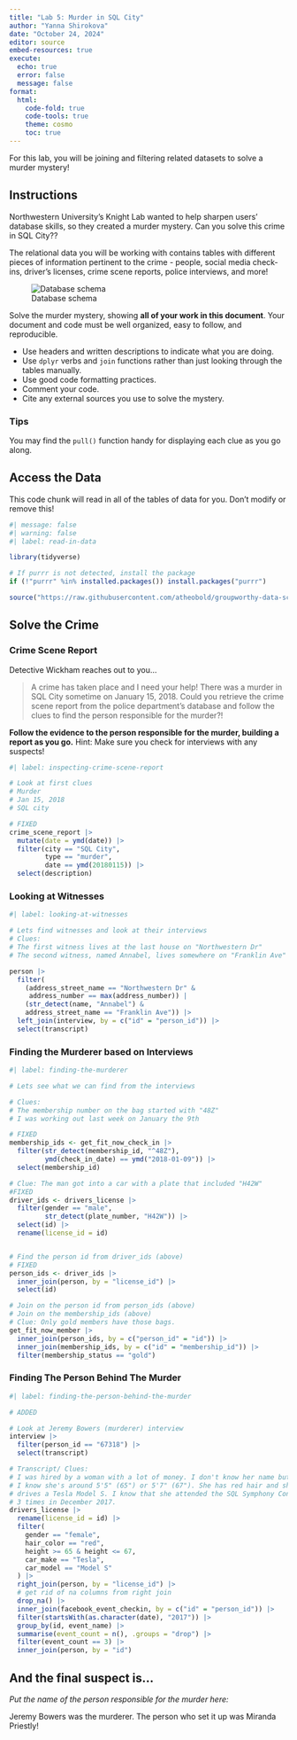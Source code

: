 ```yaml
---
title: "Lab 5: Murder in SQL City"
author: "Yanna Shirokova"
date: "October 24, 2024"
editor: source
embed-resources: true
execute:
  echo: true
  error: false
  message: false
format: 
  html:
    code-fold: true
    code-tools: true
    theme: cosmo
    toc: true
---
```


For this lab, you will be joining and filtering related datasets to solve a murder mystery!

## Instructions

Northwestern University's Knight Lab wanted to help sharpen users' database skills, so they created a murder mystery. Can you solve this crime in SQL City??

The relational data you will be working with contains tables with different pieces of information pertinent to the crime - people, social media check-ins, driver's licenses, crime scene reports, police interviews, and more!

![Database schema](https://mystery.knightlab.com/schema.png)

Solve the murder mystery, showing **all of your work in this document**. Your document and code must be well organized, easy to follow, and reproducible.

+ Use headers and written descriptions to indicate what you are doing.
+ Use `dplyr` verbs and `join` functions rather than just looking through the tables manually.
+ Use good code formatting practices.
+ Comment your code.
+ Cite any external sources you use to solve the mystery.

### Tips 

You may find the `pull()` function handy for displaying each clue as you go along.


## Access the Data

This code chunk will read in all of the tables of data for you. Don't modify or remove this!

```r
#| message: false
#| warning: false
#| label: read-in-data

library(tidyverse)

# If purrr is not detected, install the package
if (!"purrr" %in% installed.packages()) install.packages("purrr")

source("https://raw.githubusercontent.com/atheobold/groupworthy-data-science/main/labs/instructions/lab-5-setup.R")
```

## Solve the Crime

### Crime Scene Report

Detective Wickham reaches out to you...

> A crime has taken place and I need your help! There was a murder in SQL City sometime on January 15, 2018. Could you retrieve the crime scene report from the police department’s database and follow the clues to find the person responsible for the murder?!

**Follow the evidence to the person responsible for the murder, building a report as you go.**
Hint: Make sure you check for interviews with any suspects!

```r
#| label: inspecting-crime-scene-report

# Look at first clues
# Murder
# Jan 15, 2018
# SQL city

# FIXED
crime_scene_report |>
  mutate(date = ymd(date)) |>
  filter(city == "SQL City", 
         type == "murder", 
         date == ymd(20180115)) |>
  select(description)

```
### Looking at Witnesses
```r
#| label: looking-at-witnesses

# Lets find witnesses and look at their interviews
# Clues:
# The first witness lives at the last house on "Northwestern Dr"
# The second witness, named Annabel, lives somewhere on "Franklin Ave"

person |>
  filter(
    (address_street_name == "Northwestern Dr" & 
     address_number == max(address_number)) | 
    (str_detect(name, "Annabel") &
    address_street_name == "Franklin Ave")) |>
  left_join(interview, by = c("id" = "person_id")) |>
  select(transcript)

```
### Finding the Murderer based on Interviews
```r
#| label: finding-the-murderer

# Lets see what we can find from the interviews

# Clues: 
# The membership number on the bag started with "48Z"
# I was working out last week on January the 9th

# FIXED
membership_ids <- get_fit_now_check_in |>
  filter(str_detect(membership_id, "^48Z"),
         ymd(check_in_date) == ymd("2018-01-09")) |>
  select(membership_id)

# Clue: The man got into a car with a plate that included "H42W"
#FIXED
driver_ids <- drivers_license |>
  filter(gender == "male", 
         str_detect(plate_number, "H42W")) |>
  select(id) |>
  rename(license_id = id) 


# Find the person id from driver_ids (above)
# FIXED
person_ids <- driver_ids |>
  inner_join(person, by = "license_id") |>
  select(id)

# Join on the person id from person_ids (above)
# Join on the membership_ids (above)
# Clue: Only gold members have those bags. 
get_fit_now_member |>
  inner_join(person_ids, by = c("person_id" = "id")) |>
  inner_join(membership_ids, by = c("id" = "membership_id")) |>
  filter(membership_status == "gold")

```
### Finding The Person Behind The Murder
```r
#| label: finding-the-person-behind-the-murder

# ADDED

# Look at Jeremy Bowers (murderer) interview
interview |>
  filter(person_id == "67318") |>
  select(transcript)

# Transcript/ Clues:
# I was hired by a woman with a lot of money. I don't know her name but 
# I know she's around 5'5" (65") or 5'7" (67"). She has red hair and she 
# drives a Tesla Model S. I know that she attended the SQL Symphony Concert 
# 3 times in December 2017.
drivers_license |>
  rename(license_id = id) |>
  filter(
    gender == "female",             
    hair_color == "red",            
    height >= 65 & height <= 67,                  
    car_make == "Tesla",           
    car_model == "Model S"          
  ) |>
  right_join(person, by = "license_id") |>
  # get rid of na columns from right join
  drop_na() |>
  inner_join(facebook_event_checkin, by = c("id" = "person_id")) |>
  filter(startsWith(as.character(date), "2017")) |>
  group_by(id, event_name) |>
  summarise(event_count = n(), .groups = "drop") |>
  filter(event_count == 3) |>
  inner_join(person, by = "id")

```

## And the final suspect is... 

*Put the name of the person responsible for the murder here:*

Jeremy Bowers was the murderer.
The person who set it up was Miranda Priestly!
























